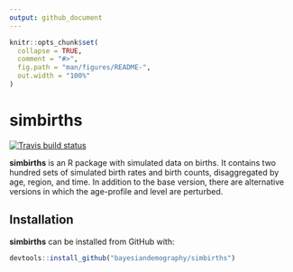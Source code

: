 ```yaml
---
output: github_document
---
```


<!-- README.md is generated from README.Rmd. Please edit that file -->

```r
knitr::opts_chunk$set(
  collapse = TRUE,
  comment = "#>",
  fig.path = "man/figures/README-",
  out.width = "100%"
)
```
# simbirths

<!-- badges: start -->
[![Travis build status](https://travis-ci.com/johnrbryant/demzero.svg?branch=master)](https://travis-ci.com/bayesiandemography/simbirths)
<!-- badges: end -->


**simbirths** is an R package with simulated data on births.
It contains two hundred sets of simulated birth rates and
birth counts, disaggregated by age, region, and time.  In addition
to the base version, there are alternative versions in which the
age-profile and level are perturbed.


## Installation

**simbirths** can be installed from GitHub with:

``` r
devtools::install_github("bayesiandemography/simbirths")
```



